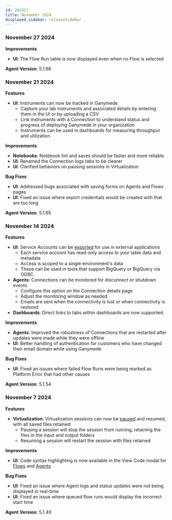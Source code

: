 ```yaml
---
id: 202411
title: November 2024
displayed_sidebar: releaseSideBar
---
```


### November 27 2024

**Improvements**
- **UI**: The Flow Run table is now displayed even when no Flow is selected

**Agent Version**: 5.1.68

### November 21 2024

**Features**
- **UI**: Instruments can now be tracked in Ganymede
    - Capture your lab instruments and associated details by entering them in the UI or by uploading a CSV
    - Link instruments with a Connection to understand status and progress of deploying Ganymede in your organization
    - Instruments can be used in dashboards for measuring throughput and utilization

**Improvements**
- **Notebooks**: Notebook lint and saves should be faster and more reliable
- **UI**: Renamed the Connection logs tabs to be clearer
- **UI**: Clarified behaviors on pausing sessions in Virtualization

**Bug Fixes**
- **UI**: Addressed bugs associated with saving forms on Agents and Flows pages
- **UI**: Fixed an issue where export credentials would be created with that are too long

**Agent Version**: 5.1.65

### November 14 2024

**Features**
- **UI**: Service Accounts can be [exported](../app/admin/ExternalPlatform#using-ganymede-to-power-external-applications) for use in external applications
    - Each service account has read-only access to your table data and metadata
    - Access is scoped to a single environment's data
    - These can be used in tools that support BigQuery or BigQuery via ODBC.
- **Agents**: Connections can be monitored for disconnect or shutdown events
    - Configure this option on the Connection details page
    - Adjust the monitoring window as needed 
    - Emails are sent when the connectivity is lost or when connectivity is restored
- **Dashboards**: Direct links to tabs within dashboards are now supported.

**Improvements**
- **Agents**: Improved the robustness of Connections that are restarted after updates were made while they were offline
- **UI**: Better handling of authentication for customers who have changed their email domain while using Ganymede

**Bug Fixes**
- **UI**: Fixed an issues where failed Flow Runs were being marked as Platform Error that had other causes

**Agent Version**: 5.1.54

### November 7 2024

**Features**
- **Virtualization**: Virtualization sessions can now be [paused](../app/virt/Virtualization#pausing-a-session) and resumed, with all saved files retained
    - Pausing a session will stop the session from running, retaining the files in the input and output folders
    - Resuming a session will restart the session with files retained

**Improvements**
- **UI**: Code syntax highlighting is now available in the View Code modal for [Flows](../app/flows/FlowEditor#historical-flow-versions) and [Agents](../app/agents/AgentMonitoring#viewing-historical-code)

**Bug Fixes**
- **UI**: Fixed an issue where Agent logs and status updates were not being displayed in real-time
- **UI**: Fixed an issue where queued flow runs would display the incorrect start time

**Agent Version**: 5.1.40
